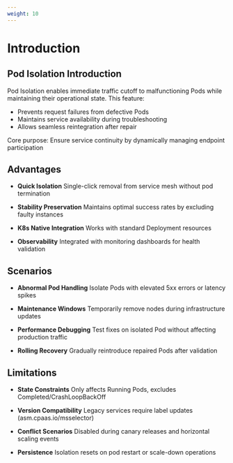 ```yaml
---
weight: 10
---
```


# Introduction

## Pod Isolation Introduction
Pod Isolation enables immediate traffic cutoff to malfunctioning Pods while maintaining their operational state. This feature:

- Prevents request failures from defective Pods
- Maintains service availability during troubleshooting
- Allows seamless reintegration after repair

Core purpose: Ensure service continuity by dynamically managing endpoint participation

## Advantages
- ​**Quick Isolation**
  Single-click removal from service mesh without pod termination

- ​**Stability Preservation**
  Maintains optimal success rates by excluding faulty instances

- ​**K8s Native Integration**
  Works with standard Deployment resources

- ​**Observability**
  Integrated with monitoring dashboards for health validation

## Scenarios
- ​**Abnormal Pod Handling**
  Isolate Pods with elevated 5xx errors or latency spikes

- ​**Maintenance Windows**
  Temporarily remove nodes during infrastructure updates

- ​**Performance Debugging**
  Test fixes on isolated Pod without affecting production traffic

- ​**Rolling Recovery**
  Gradually reintroduce repaired Pods after validation

## Limitations
- ​**State Constraints**
  Only affects Running Pods, excludes Completed/CrashLoopBackOff

- ​**Version Compatibility**
  Legacy services require label updates (asm.cpaas.io/msselector)

- ​**Conflict Scenarios**
  Disabled during canary releases and horizontal scaling events

- ​**Persistence**
  Isolation resets on pod restart or scale-down operations


